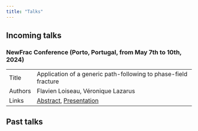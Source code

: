 ```yaml
---
title: "Talks"
---
```


## Incoming talks

### NewFrac Conference (Porto, Portugal, from May 7th to 10th, 2024)

|         |                                                                                    |
|---------|------------------------------------------------------------------------------------|
| Title   | Application of a generic path-following to phase-field fracture                    |
| Authors | Flavien Loiseau, Véronique Lazarus                                                 |
| Links   | [Abstract](resources/documents/2024-05_NewFrac/abstract.pdf), [Presentation](resources/documents/2024-05_NewFrac/presentation.html) |

## Past talks






